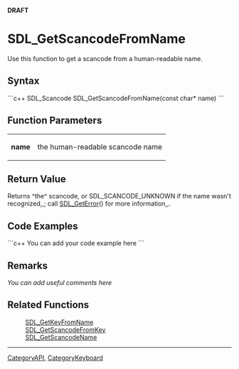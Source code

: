 <!-- pragma section-numbers off -->
<!-- pragma camelcase off -->
'''DRAFT'''

= SDL_GetScancodeFromName =
Use this function to get a scancode from a human-readable name.


== Syntax ==
```c++
SDL_Scancode SDL_GetScancodeFromName(const char* name)
```

== Function Parameters ==
{|
|'''name'''
|the human-readable scancode name
|}

== Return Value ==
Returns ^the^ scancode, or SDL_SCANCODE_UNKNOWN if the name wasn't recognized,,; call [[SDL_GetError]]() for more information,,.

<!-- <span style="color: green;">Should this refer to the SDL_Scancode instead of just scancode?  Leave error call in?</span> -->

== Code Examples ==
```c++
You can add your code example here
```

== Remarks ==
''You can add useful comments here''

== Related Functions ==
:[[SDL_GetKeyFromName]]
:[[SDL_GetScancodeFromKey]]
:[[SDL_GetScancodeName]]

----
[[CategoryAPI]], [[CategoryKeyboard]]
